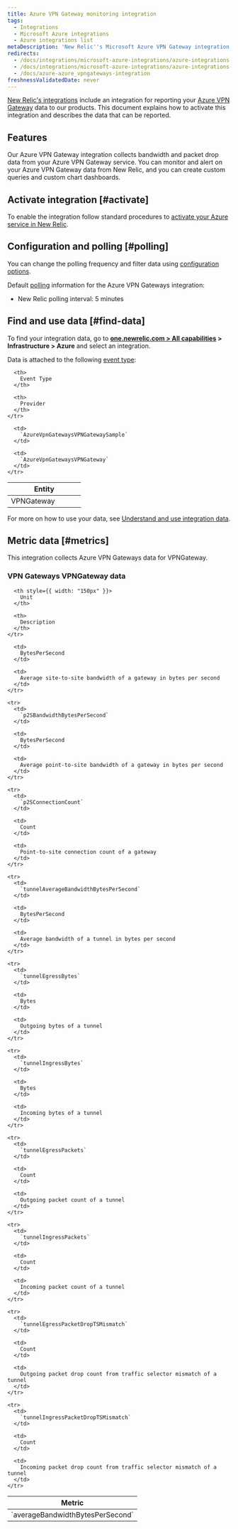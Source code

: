 ```yaml
---
title: Azure VPN Gateway monitoring integration
tags:
  - Integrations
  - Microsoft Azure integrations
  - Azure integrations list
metaDescription: 'New Relic''s Microsoft Azure VPN Gateway integration: what data it reports and how to enable it.'
redirects:
  - /docs/integrations/microsoft-azure-integrations/azure-integrations-list/azure-vpn-gateway-integration
  - /docs/integrations/microsoft-azure-integrations/azure-integrations-list/azure-vpn-gateways-integration
  - /docs/azure-azure_vpngateways-integration
freshnessValidatedDate: never
---
```


[New Relic's integrations](/docs/infrastructure/integrations-getting-started/getting-started/introduction-infrastructure-integrations) include an integration for reporting your [Azure VPN Gateway](https://docs.microsoft.com/en-us/azure/vpn-gateway/vpn-gateway-about-vpngateways) data to our products. This document explains how to activate this integration and describes the data that can be reported.

## Features

Our Azure VPN Gateway integration collects bandwidth and packet drop data from your Azure VPN Gateway service. You can monitor and alert on your Azure VPN Gateway data from New Relic, and you can create custom queries and custom chart dashboards.

## Activate integration [#activate]

To enable the integration follow standard procedures to [activate your Azure service in New Relic](/docs/infrastructure/microsoft-azure-integrations/getting-started/activate-azure-integrations).

## Configuration and polling [#polling]

You can change the polling frequency and filter data using [configuration options](/docs/integrations/new-relic-integrations/getting-started/configure-polling-frequency-data-collection-cloud-integrations).

Default [polling](/docs/infrastructure/microsoft-azure-integrations/getting-started/azure-integration-polling) information for the Azure VPN Gateways integration:

* New Relic polling interval: 5 minutes

## Find and use data [#find-data]

To find your integration data, go to <DoNotTranslate>**[one.newrelic.com > All capabilities](https://one.newrelic.com/all-capabilities) > Infrastructure > Azure**</DoNotTranslate> and select an integration.

Data is attached to the following [event type](/docs/data-apis/understand-data/new-relic-data-types/#event-data):

<table>
  <thead>
    <tr>
      <th width="150px">
        Entity
      </th>

      <th>
        Event Type
      </th>

      <th>
        Provider
      </th>
    </tr>
  </thead>

  <tbody>
    <tr>
      <td>
        VPNGateway
      </td>

      <td>
        `AzureVpnGatewaysVPNGatewaySample`
      </td>

      <td>
        `AzureVpnGatewaysVPNGateway`
      </td>
    </tr>
  </tbody>
</table>

For more on how to use your data, see [Understand and use integration data](/docs/infrastructure/integrations/find-use-infrastructure-integration-data).

## Metric data [#metrics]

This integration collects Azure VPN Gateways data for VPNGateway.

### VPN Gateways VPNGateway data

<table>
  <thead>
    <tr>
      <th style={{ width: "375px" }}>
        Metric
      </th>

      <th style={{ width: "150px" }}>
        Unit
      </th>

      <th>
        Description
      </th>
    </tr>
  </thead>

  <tbody>
    <tr>
      <td>
        `averageBandwidthBytesPerSecond`
      </td>

      <td>
        BytesPerSecond
      </td>

      <td>
        Average site-to-site bandwidth of a gateway in bytes per second
      </td>
    </tr>

    <tr>
      <td>
        `p2SBandwidthBytesPerSecond`
      </td>

      <td>
        BytesPerSecond
      </td>

      <td>
        Average point-to-site bandwidth of a gateway in bytes per second
      </td>
    </tr>

    <tr>
      <td>
        `p2SConnectionCount`
      </td>

      <td>
        Count
      </td>

      <td>
        Point-to-site connection count of a gateway
      </td>
    </tr>

    <tr>
      <td>
        `tunnelAverageBandwidthBytesPerSecond`
      </td>

      <td>
        BytesPerSecond
      </td>

      <td>
        Average bandwidth of a tunnel in bytes per second
      </td>
    </tr>

    <tr>
      <td>
        `tunnelEgressBytes`
      </td>

      <td>
        Bytes
      </td>

      <td>
        Outgoing bytes of a tunnel
      </td>
    </tr>

    <tr>
      <td>
        `tunnelIngressBytes`
      </td>

      <td>
        Bytes
      </td>

      <td>
        Incoming bytes of a tunnel
      </td>
    </tr>

    <tr>
      <td>
        `tunnelEgressPackets`
      </td>

      <td>
        Count
      </td>

      <td>
        Outgoing packet count of a tunnel
      </td>
    </tr>

    <tr>
      <td>
        `tunnelIngressPackets`
      </td>

      <td>
        Count
      </td>

      <td>
        Incoming packet count of a tunnel
      </td>
    </tr>

    <tr>
      <td>
        `tunnelEgressPacketDropTSMismatch`
      </td>

      <td>
        Count
      </td>

      <td>
        Outgoing packet drop count from traffic selector mismatch of a tunnel
      </td>
    </tr>

    <tr>
      <td>
        `tunnelIngressPacketDropTSMismatch`
      </td>

      <td>
        Count
      </td>

      <td>
        Incoming packet drop count from traffic selector mismatch of a tunnel
      </td>
    </tr>
  </tbody>
</table>
